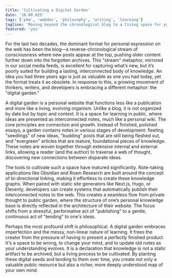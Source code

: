 ```yaml
---
title: 'Cultivating a Digital Garden'
date: '16.08.025'
tags: ['pkm', 'webdev', 'philosophy', 'writing', 'learning']
tagline: 'Moving beyond the chronological blog to a living space for your thoughts.'
featured: 'yes'
---
```


For the last two decades, the dominant format for personal expression on the web has been the blog—a reverse-chronological stream of consciousness where new posts appear at the top, pushing older content further down into the forgotten archives. This "stream" metaphor, mirrored in our social media feeds, is excellent for capturing what’s new, but it’s poorly suited for building a lasting, interconnected body of knowledge. An idea you had three years ago is just as valuable as one you had today, yet the format treats it as obsolete. In response to this, a growing movement of thinkers, writers, and developers is embracing a different metaphor: the "digital garden."

A digital garden is a personal website that functions less like a publication and more like a living, evolving organism. Unlike a blog, it is not organized by date but by topic and context. It is a space for learning in public, where ideas are presented as interconnected notes, much like a personal wiki. The core principles are connection and growth. Instead of finished, polished essays, a garden contains notes in various stages of development: fleeting "seedlings" of new ideas, "budding" posts that are still being fleshed out, and "evergreen" articles that are mature, foundational pieces of knowledge. These notes are woven together through extensive internal and external links, allowing a reader (and the author) to traverse a web of thought, discovering new connections between disparate ideas.

The tools to cultivate such a space have matured significantly. Note-taking applications like Obsidian and Roam Research are built around the concept of bi-directional linking, making it effortless to create these knowledge graphs. When paired with static site generators like Next.js, Hugo, or Eleventy, developers can create systems that automatically publish their interconnected notes to the web. This creates a seamless flow from private thought to public garden, where the structure of one’s personal knowledge base is directly reflected in the architecture of their website. The focus shifts from a stressful, performative act of "publishing" to a gentle, continuous act of "tending" to one's ideas.

Perhaps the most profound shift is philosophical. A digital garden embraces imperfection and the messy, non-linear nature of learning. It frees the creator from the pressure of having to present a perfectly finished product. It's a space to be wrong, to change your mind, and to update old notes as your understanding evolves. It is a declaration that knowledge is not a static artifact to be archived, but a living process to be cultivated. By planting these digital seeds and tending to them over time, you create not only a valuable public resource but also a richer, more deeply understood map of your own mind. 